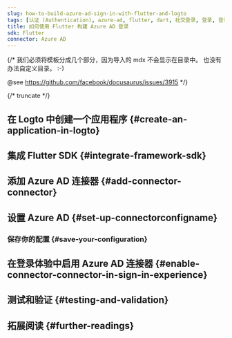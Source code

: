```yaml
---
slug: how-to-build-azure-ad-sign-in-with-flutter-and-logto
tags: [认证 (Authentication), azure-ad, flutter, dart, 社交登录, 登录, 登录]
title: 如何使用 Flutter 构建 Azure AD 登录
sdk: Flutter
connector: Azure AD
---
```


{/*
  我们必须将模板分成几个部分，因为导入的 mdx 不会显示在目录中。
  也没有办法自定义目录。 :-)

  @see https://github.com/facebook/docusaurus/issues/3915
*/}




{/* truncate */}

<Intro connector={connector} sdk="Flutter" link="https://flutter.dev" />

## 在 Logto 中创建一个应用程序 \{#create-an-application-in-logto}

<CreateApplication type="Native app" framework="Flutter" />

## 集成 Flutter SDK \{#integrate-framework-sdk}

<IntegrateSdk />

## 添加 Azure AD 连接器 \{#add-connector-connector}

<AddSocialConnector connector={connector} framework="Flutter" />

## 设置 Azure AD \{#set-up-connectorconfigname}

<ConnectorGuide />

### 保存你的配置 \{#save-your-configuration}

<SaveYourConfiguration connector={connector} />

## 在登录体验中启用 Azure AD 连接器 \{#enable-connector-connector-in-sign-in-experience}

<EnableSocialConnector connector={connector} />

## 测试和验证 \{#testing-and-validation}

<TestingAndValidation connector={connector} sdk="Flutter" />

## 拓展阅读 \{#further-readings}

<FurtherReadings />